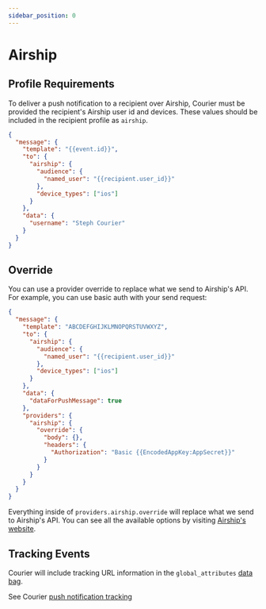 ```yaml
---
sidebar_position: 0
---
```


# Airship

## Profile Requirements

To deliver a push notification to a recipient over Airship, Courier must be provided the recipient's Airship user id and devices. These values should be included in the recipient profile as `airship`.

```json title=JSON
{
  "message": {
    "template": "{{event.id}}",
    "to": {
      "airship": {
        "audience": {
          "named_user": "{{recipient.user_id}}"
        },
        "device_types": ["ios"]
      }
    },
    "data": {
      "username": "Steph Courier"
    }
  }
}
```

## Override

You can use a provider override to replace what we send to Airship's API. For example, you can use basic auth with your send request:

```json title=JSON
{
  "message": {
    "template": "ABCDEFGHIJKLMNOPQRSTUVWXYZ",
    "to": {
      "airship": {
        "audience": {
          "named_user": "{{recipient.user_id}}"
        },
        "device_types": ["ios"]
      }
    },
    "data": {
      "dataForPushMessage": true
    },
    "providers": {
      "airship": {
        "override": {
          "body": {},
          "headers": {
            "Authorization": "Basic {{EncodedAppKey:AppSecret}}"
          }
        }
      }
    }
  }
}
```

Everything inside of `providers.airship.override` will replace what we send to Airship's API. You can see all the available options by visiting [Airship's website](https://docs.airship.com/api/ua/).

## Tracking Events

Courier will include tracking URL information in the `global_attributes` [data bag](https://www.notion.so/trycourier/Tracking-Push-events-d6fdb9015da44ae5a6acdc5fe6832571#04de2c636307494fad517a24d9a9dd40).

See Courier [push notification tracking](../push/intro.mdx#tracking)
